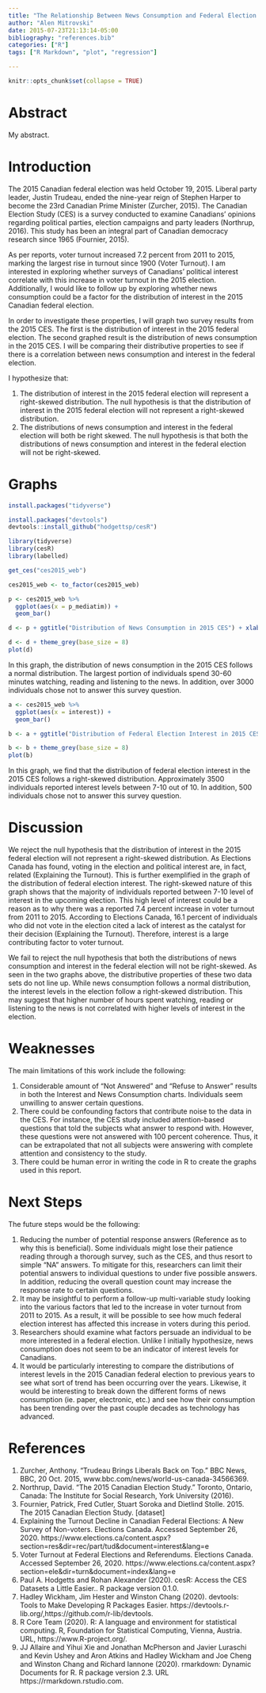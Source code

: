 ```yaml
---
title: "The Relationship Between News Consumption and Federal Election Interest"
author: "Alen Mitrovski"
date: 2015-07-23T21:13:14-05:00
bibliography: "references.bib" 
categories: ["R"]
tags: ["R Markdown", "plot", "regression"]

---
```


```r
knitr::opts_chunk$set(collapse = TRUE)
```

# Abstract
My abstract. 

# Introduction

The 2015 Canadian federal election was held October 19, 2015. Liberal party leader, Justin Trudeau, ended the nine-year reign of Stephen Harper to become the 23rd Canadian Prime Minister (Zurcher, 2015). The Canadian Election Study (CES) is a survey conducted to examine Canadians’ opinions regarding political parties, election campaigns and party leaders (Northrup, 2016). This study has been an integral part of Canadian democracy research since 1965 (Fournier, 2015). 

As per reports, voter turnout increased 7.2 percent from 2011 to 2015, marking the largest rise in turnout since 1900 (Voter Turnout). I am interested in exploring whether surveys of Canadians’ political interest correlate with this increase in voter turnout in the 2015 election. Additionally, I would like to follow up by exploring whether news consumption could be a factor for the distribution of interest in the 2015 Canadian federal election. 

In order to investigate these properties, I will graph two survey results from the 2015 CES. The first is the distribution of interest in the 2015 federal election. The second graphed result is the distribution of news consumption in the 2015 CES. I will be comparing their distributive properties to see if there is a correlation between news consumption and interest in the federal election.

I hypothesize that:
  
  1.	The distribution of interest in the 2015 federal election will represent a right-skewed distribution. The null hypothesis is that the distribution of interest in the 2015 federal election will not represent a right-skewed distribution. 
  2.	The distributions of news consumption and interest in the federal election will both be right skewed. The null hypothesis is that both the distributions of news consumption and interest in the federal election will not be right-skewed. 
  
# Graphs

```r
install.packages("tidyverse")

install.packages("devtools") 
devtools::install_github("hodgettsp/cesR")

library(tidyverse)
library(cesR)
library(labelled)

get_ces("ces2015_web")

ces2015_web <- to_factor(ces2015_web)
```


```r
p <- ces2015_web %>% 
  ggplot(aes(x = p_mediatim)) + 
  geom_bar()

d <- p + ggtitle("Distribution of News Consumption in 2015 CES") + xlab("Dialy Time Spent") + ylab("Individuals")

d <- d + theme_grey(base_size = 8)
plot(d)

```
  
In this graph, the distribution of news consumption in the 2015 CES follows a normal distribution. The largest portion of individuals spend 30-60 minutes watching, reading and listening to the news. In addition, over 3000 individuals chose not to answer this survey question.   
  
```r
a <- ces2015_web %>% 
  ggplot(aes(x = interest)) + 
  geom_bar()

b <- a + ggtitle("Distribution of Federal Election Interest in 2015 CES") + xlab("Level of Interest") + ylab("Individuals")

b <- b + theme_grey(base_size = 8)
plot(b)
```  
  
In this graph, we find that the distribution of federal election interest in the 2015 CES follows a right-skewed distribution. Approximately 3500 individuals reported interest levels between 7-10 out of 10. In addition, 500 individuals chose not to answer this survey question.   
  
# Discussion

We reject the null hypothesis that the distribution of interest in the 2015 federal election will not represent a right-skewed distribution. As Elections Canada has found, voting in the election and political interest are, in fact, related (Explaining the Turnout). This is further exemplified in the graph of the distribution of federal election interest. The right-skewed nature of this graph shows that the majority of individuals reported between 7-10 level of interest in the upcoming election. This high level of interest could be a reason as to why there was a reported 7.4 percent increase in voter turnout from 2011 to 2015. According to Elections Canada, 16.1 percent of individuals who did not vote in the election cited a lack of interest as the catalyst for their decision (Explaining the Turnout). Therefore, interest is a large contributing factor to voter turnout. 

We fail to reject the null hypothesis that both the distributions of news consumption and interest in the federal election will not be right-skewed. As seen in the two graphs above, the distributive properties of these two data sets do not line up. While news consumption follows a normal distribution, the interest levels in the election follow a right-skewed distribution. This may suggest that higher number of hours spent watching, reading or listening to the news is not correlated with higher levels of interest in the election.

# Weaknesses

The main limitations of this work include the following:

  1.	Considerable amount of “Not Answered” and “Refuse to Answer” results in both the Interest and News Consumption charts. Individuals seem unwilling to answer certain questions. 
  2.	There could be confounding factors that contribute noise to the data in the CES. For instance, the CES study included attention-based questions that told the subjects what answer to respond with. However, these questions were not answered with 100 percent coherence. Thus, it can be extrapolated that not all subjects were answering with complete attention and consistency to the study. 
  3.	There could be human error in writing the code in R to create the graphs used in this report. 
  
# Next Steps 

The future steps would be the following:

  1.	Reducing the number of potential response answers (Reference as to why this is beneficial). Some individuals might lose their patience reading through a thorough survey, such as the CES, and thus resort to simple “NA” answers. To mitigate for this, researchers can limit their potential answers to individual questions to under five possible answers. In addition, reducing the overall question count may increase the response rate to certain questions.  
  2.	It may be insightful to perform a follow-up multi-variable study looking into the various factors that led to the increase in voter turnout from 2011 to 2015. As a result, it will be possible to see how much federal election interest has affected this increase in voters during this period.  
  3.	Researchers should examine what factors persuade an individual to be more interested in a federal election. Unlike I initially hypothesize, news consumption does not seem to be an indicator of interest levels for Canadians. 
  4.	It would be particularly interesting to compare the distributions of interest levels in the 2015 Canadian federal election to previous years to see what sort of trend has been occurring over the years. Likewise, it would be interesting to break down the different forms of news consumption (ie. paper, electronic, etc.) and see how their consumption has been trending over the past couple decades as technology has advanced. 

# References

1.	Zurcher, Anthony. “Trudeau Brings Liberals Back on Top.” BBC News, BBC, 20 Oct. 2015, www.bbc.com/news/world-us-canada-34566369.
  2.	Northrup, David. "The 2015 Canadian Election Study." Toronto, Ontario, Canada: The Institute for Social Research, York University (2016).
  3.	Fournier, Patrick, Fred Cutler, Stuart Soroka and Dietlind Stolle. 2015. The 2015 Canadian Election Study. [dataset]
  4.	Explaining the Turnout Decline in Canadian Federal Elections: A New Survey of Non-voters. Elections Canada. Accessed September 26, 2020. https://www.elections.ca/content.aspx?section=res&dir=rec/part/tud&document=interest&lang=e
  5.	Voter Turnout at Federal Elections and Referendums. Elections Canada. Accessed September 26, 2020. https://www.elections.ca/content.aspx?section=ele&dir=turn&document=index&lang=e
  6.	Paul A. Hodgetts and Rohan Alexander (2020). cesR: Access the CES Datasets a Little Easier.. R package version 0.1.0.
  7.	Hadley Wickham, Jim Hester and Winston Chang (2020). devtools: Tools to Make Developing R Packages Easier. https://devtools.r-lib.org/,https://github.com/r-lib/devtools.
  8.	R Core Team (2020). R: A language and environment for statistical computing. R, Foundation for Statistical Computing, Vienna, Austria. URL, https://www.R-project.org/.
  9.	JJ Allaire and Yihui Xie and Jonathan McPherson and Javier Luraschi and Kevin Ushey and Aron Atkins and Hadley Wickham and Joe Cheng and Winston Chang and Richard Iannone (2020). rmarkdown: Dynamic Documents for R. R package version 2.3. URL https://rmarkdown.rstudio.com.
